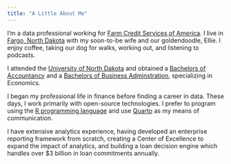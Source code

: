 ```yaml
---
title: "A Little About Me"
---
```


I'm a data professional working for [Farm Credit Services of America](https::///www.fcsamerica.com/). I live in [Fargo, North Dakota](https://www.fargomoorhead.org/) with my soon-to-be wife and our goldendoodle, Ellie. I enjoy coffee, taking our dog for walks, working out, and listening to podcasts.

I attended the [University of North Dakota](https://und.edu/about/index.html) and obtained a [Bachelors of Accountancy](https://und.edu/programs/accountancy-bacc/requirements.html) and a [Bachelors of Business Adminstration](https://und.edu/programs/business-economics-bba/requirements.html), specializing in Economics.

I began my professional life in finance before finding a career in data. These days, I work primarily with open-source technologies. I prefer to program using the [R programming language](https://cran.r-project.org/) and use [Quarto](https://quarto.org/) as my means of communication.

I have extensive analytics experience, having developed an enterprise reporting framework from scratch, creating a Center of Excellence to expand the impact of analytics, and building a loan decision engine which handles over $3 billion in loan commitments annually.